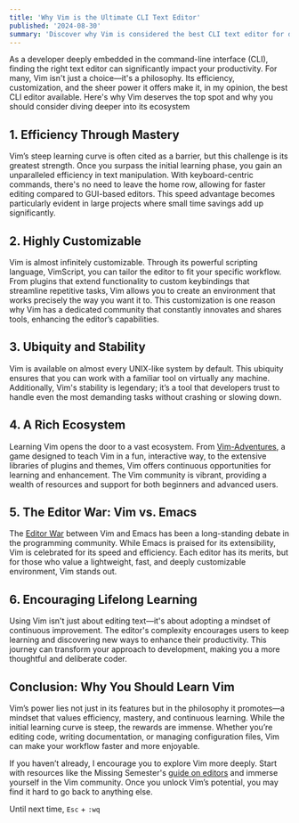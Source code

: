 ```yaml
---
title: 'Why Vim is the Ultimate CLI Text Editor'
published: '2024-08-30'
summary: 'Discover why Vim is considered the best CLI text editor for developers. Learn about its efficiency, customization options, and the powerful ecosystem that makes Vim the top choice for coders. Dive into the world of Vim and enhance your coding productivit'
---
```


As a developer deeply embedded in the command-line interface (CLI), finding the right text editor can significantly impact your productivity. For many, Vim isn't just a choice—it's a philosophy. Its efficiency, customization, and the sheer power it offers make it, in my opinion, the best CLI editor available. Here's why Vim deserves the top spot and why you should consider diving deeper into its ecosystem

## 1. **Efficiency Through Mastery**

Vim’s steep learning curve is often cited as a barrier, but this challenge is its greatest strength. Once you surpass the initial learning phase, you gain an unparalleled efficiency in text manipulation. With keyboard-centric commands, there's no need to leave the home row, allowing for faster editing compared to GUI-based editors. This speed advantage becomes particularly evident in large projects where small time savings add up significantly.

## 2. **Highly Customizable**

Vim is almost infinitely customizable. Through its powerful scripting language, VimScript, you can tailor the editor to fit your specific workflow. From plugins that extend functionality to custom keybindings that streamline repetitive tasks, Vim allows you to create an environment that works precisely the way you want it to. This customization is one reason why Vim has a dedicated community that constantly innovates and shares tools, enhancing the editor’s capabilities.

## 3. **Ubiquity and Stability**

Vim is available on almost every UNIX-like system by default. This ubiquity ensures that you can work with a familiar tool on virtually any machine. Additionally, Vim's stability is legendary; it’s a tool that developers trust to handle even the most demanding tasks without crashing or slowing down.

## 4. **A Rich Ecosystem**

Learning Vim opens the door to a vast ecosystem. From [Vim-Adventures](https://vim-adventures.com/), a game designed to teach Vim in a fun, interactive way, to the extensive libraries of plugins and themes, Vim offers continuous opportunities for learning and enhancement. The Vim community is vibrant, providing a wealth of resources and support for both beginners and advanced users.

## 5. **The Editor War: Vim vs. Emacs**

The [Editor War](https://en.wikipedia.org/wiki/Editor_war) between Vim and Emacs has been a long-standing debate in the programming community. While Emacs is praised for its extensibility, Vim is celebrated for its speed and efficiency. Each editor has its merits, but for those who value a lightweight, fast, and deeply customizable environment, Vim stands out.

## 6. **Encouraging Lifelong Learning**

Using Vim isn't just about editing text—it's about adopting a mindset of continuous improvement. The editor's complexity encourages users to keep learning and discovering new ways to enhance their productivity. This journey can transform your approach to development, making you a more thoughtful and deliberate coder.

## Conclusion: Why You Should Learn Vim

Vim’s power lies not just in its features but in the philosophy it promotes—a mindset that values efficiency, mastery, and continuous learning. While the initial learning curve is steep, the rewards are immense. Whether you’re editing code, writing documentation, or managing configuration files, Vim can make your workflow faster and more enjoyable.

If you haven’t already, I encourage you to explore Vim more deeply. Start with resources like the Missing Semester's [guide on editors](https://missing.csail.mit.edu/2020/editors/) and immerse yourself in the Vim community. Once you unlock Vim’s potential, you may find it hard to go back to anything else.

Until next time, `Esc` + `:wq`
